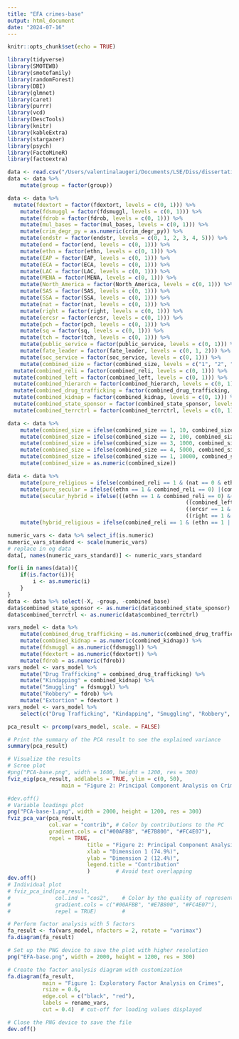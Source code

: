 ```yaml
---
title: "EFA crimes-base"
output: html_document
date: "2024-07-16"
---
```


```r
knitr::opts_chunk$set(echo = TRUE)
```
```r
library(tidyverse)
library(SMOTEWB)
library(smotefamily)
library(randomForest)
library(DBI)
library(glmnet)
library(caret)
library(purrr)
library(vcd)
library(DescTools)
library(knitr)
library(kableExtra)
library(stargazer)
library(psych)
library(FactoMineR)
library(factoextra)
```


```r
data <- read.csv("/Users/valentinalaugeri/Documents/LSE/Diss/dissertation/data/imputed_cleaned_data.csv")
data <- data %>% 
	mutate(group = factor(group))
```

```r
data <- data %>%
  mutate(fdextort = factor(fdextort, levels = c(0, 1))) %>% 
	mutate(fdsmuggl = factor(fdsmuggl, levels = c(0, 1))) %>% 
	mutate(fdrob = factor(fdrob, levels = c(0, 1))) %>% 
	mutate(mul_bases = factor(mul_bases, levels = c(0, 1))) %>% 
	mutate(crim_degr_py = as.numeric(crim_degr_py)) %>% 
	mutate(endstr = factor(endstr, levels = c(0, 1, 2, 3, 4, 5))) %>% 
	mutate(end = factor(end, levels = c(0, 1))) %>% 
	mutate(ethn = factor(ethn, levels = c(0, 1))) %>% 
	mutate(EAP = factor(EAP, levels = c(0, 1))) %>% 
	mutate(ECA = factor(ECA, levels = c(0, 1))) %>% 
	mutate(LAC = factor(LAC, levels = c(0, 1))) %>% 
	mutate(MENA = factor(MENA, levels = c(0, 1))) %>% 
	mutate(North_America = factor(North_America, levels = c(0, 1))) %>% 
	mutate(SAS = factor(SAS, levels = c(0, 1))) %>% 
	mutate(SSA = factor(SSA, levels = c(0, 1))) %>% 
	mutate(nat = factor(nat, levels = c(0, 1))) %>% 
	mutate(right = factor(right, levels = c(0, 1))) %>% 
	mutate(ercsr = factor(ercsr, levels = c(0, 1))) %>% 
	mutate(pch = factor(pch, levels = c(0, 1))) %>% 
	mutate(sq = factor(sq, levels = c(0, 1))) %>% 
	mutate(tch = factor(tch, levels = c(0, 1))) %>% 
	mutate(public_service = factor(public_service, levels = c(0, 1))) %>% 
	mutate(fate_leader = factor(fate_leader, levels = c(0, 1, 2))) %>% 
	mutate(soc_service = factor(soc_service, levels = c(0, 1))) %>% 
	mutate(combined_size = factor(combined_size, levels = c("1", "2", "3", "4", "5"))) %>% 
  mutate(combined_reli = factor(combined_reli, levels = c(0, 1))) %>% 
  mutate(combined_left = factor(combined_left, levels = c(0, 1))) %>% 
  mutate(combined_hierarch = factor(combined_hierarch, levels = c(0, 1))) %>% 
  mutate(combined_drug_trafficking = factor(combined_drug_trafficking, levels = c(0, 1))) %>%
  mutate(combined_kidnap = factor(combined_kidnap, levels = c(0, 1))) %>%
  mutate(combined_state_sponsor = factor(combined_state_sponsor, levels = c(0, 1))) %>%
  mutate(combined_terrctrl = factor(combined_terrctrl, levels = c(0, 1)))
```

```r
data <- data %>% 
	mutate(combined_size = ifelse(combined_size == 1, 10, combined_size)) %>%
	mutate(combined_size = ifelse(combined_size == 2, 100, combined_size)) %>%
	mutate(combined_size = ifelse(combined_size == 3, 1000, combined_size)) %>%
	mutate(combined_size = ifelse(combined_size == 4, 5000, combined_size)) %>%
	mutate(combined_size = ifelse(combined_size == 1, 10000, combined_size)) %>%
	mutate(combined_size = as.numeric(combined_size))
```

```r
data <- data %>% 
	mutate(pure_religious = ifelse(combined_reli == 1 & (nat == 0 & ethn == 0 & combined_left == 0 & ercsr == 0 & right == 0), 1, 0)) %>% 
	mutate(pure_secular = ifelse((ethn == 1 & combined_reli == 0) |(combined_left == 1 & combined_reli == 0) |(ercsr == 1 & combined_reli ==0) |(right == 1 & combined_reli == 0), 1, 0)) %>% 
	mutate(secular_hybrid = ifelse(((ethn == 1 & combined_reli == 0) &(combined_left == 1 | ercsr == 1 | right == 1)) | 
														((combined_left == 1 & combined_reli == 0) &(ethn == 1 | ercsr == 1 | right == 1)) |
														((ercsr == 1 & combined_reli ==0) & (ethn == 1 |  combined_left == 1 | right == 1)) |
														((right == 1 & combined_reli == 0) & (ethn == 1 |  ercsr == 1 | combined_left == 1)), 1, 0)) %>% 
	mutate(hybrid_religious = ifelse(combined_reli == 1 & (ethn == 1 | combined_left == 1 | ercsr == 1 | right == 1), 1, 0))
```
```r
numeric_vars <- data %>% select_if(is.numeric)
numeric_vars_standard <- scale(numeric_vars)
# replace in og data
data[, names(numeric_vars_standard)] <- numeric_vars_standard

for(i in names(data)){
	if(is.factor(i)){
		i <- as.numeric(i)
	}
}
data <- data %>% select(-X, -group, -combined_base)
data$combined_state_sponsor <- as.numeric(data$combined_state_sponsor)
data$combined_terrctrl <- as.numeric(data$combined_terrctrl)
```

```r
vars_model <- data %>% 
	mutate(combined_drug_trafficking = as.numeric(combined_drug_trafficking)) %>% 
	mutate(combined_kidnap = as.numeric(combined_kidnap)) %>% 
	mutate(fdsmuggl = as.numeric(fdsmuggl)) %>% 
	mutate(fdextort = as.numeric(fdextort)) %>% 
	mutate(fdrob = as.numeric(fdrob)) 
vars_model <- vars_model %>% 
	mutate("Drug Trafficking" = combined_drug_trafficking) %>% 
	mutate("Kindapping" = combined_kidnap) %>% 
	mutate("Smuggling" = fdsmuggl) %>% 
	mutate("Robbery" = fdrob) %>% 
	mutate("Extortion" = fdextort )
vars_model <- vars_model %>% 
	select(c("Drug Trafficking", "Kindapping", "Smuggling", "Robbery", "Extortion"))
```

```r
pca_result <- prcomp(vars_model, scale. = FALSE)

# Print the summary of the PCA result to see the explained variance
summary(pca_result)

# Visualize the results
# Scree plot
#png("PCA-base.png", width = 1600, height = 1200, res = 300)
fviz_eig(pca_result, addlabels = TRUE, ylim = c(0, 50), 
				 main = "Figure 2: Principal Component Analysis on Crimes")

#dev.off()
# Variable loadings plot
png("PCA-base-1.png", width = 2000, height = 1200, res = 300)
fviz_pca_var(pca_result,
             col.var = "contrib", # Color by contributions to the PC
             gradient.cols = c("#00AFBB", "#E7B800", "#FC4E07"),
             repel = TRUE,
						 title = "Figure 2: Principal Component Analysis on Crimes - Dimension Loadings", 
						 xlab = "Dimension 1 (74.9%)", 
						 ylab = "Dimension 2 (12.4%)", 
						 legend.title = "Contribution"
						 )        # Avoid text overlapping
dev.off()
# Individual plot
# fviz_pca_ind(pca_result,
#              col.ind = "cos2",    # Color by the quality of representation
#              gradient.cols = c("#00AFBB", "#E7B800", "#FC4E07"),
#              repel = TRUE)        # 
```


```r
# Perform factor analysis with 5 factors
fa_result <- fa(vars_model, nfactors = 2, rotate = "varimax")
fa.diagram(fa_result)

# Set up the PNG device to save the plot with higher resolution
png("EFA-base.png", width = 2000, height = 1200, res = 300)

# Create the factor analysis diagram with customization
fa.diagram(fa_result,
           main = "Figure 1: Exploratory Factor Analysis on Crimes", 
           rsize = 0.6, 
           edge.col = c("black", "red"),
           labels = rename_vars,
           cut = 0.4)  # cut-off for loading values displayed

# Close the PNG device to save the file
dev.off()
```



